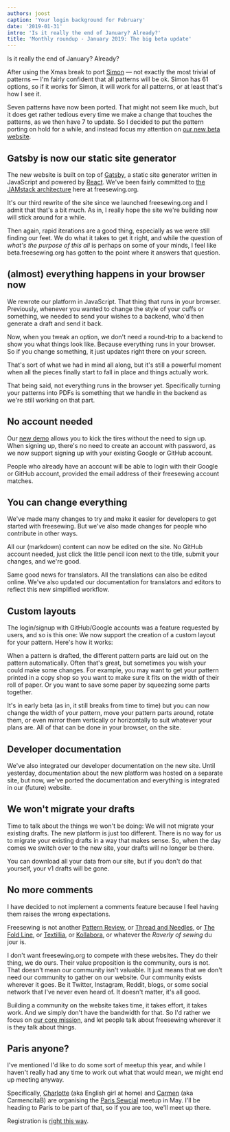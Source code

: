 ```yaml
---
authors: joost
caption: 'Your login background for February'
date: '2019-01-31'
intro: 'Is it really the end of January? Already?'
title: 'Monthly roundup - January 2019: The big beta update'
---
```


Is it really the end of January? Already?

After using the Xmas break to port [Simon](/designs/simon) —
not exactly the most trivial of patterns — I'm fairly confident that
all patterns will be ok. Simon has 61 options, so if it works
for Simon, it will work for all patterns, or at least that's how I see it.

<!-- truncate -->

Seven patterns have now been ported. That might not seem like much, but it does
get rather tedious every time we make a change that touches the patterns, as we
then have 7 to update. So I decided to put the pattern porting on hold for a
while, and instead focus my attention on [our new beta website](/).

## Gatsby is now our static site generator

The new website is built on top of [Gatsby](https://www.gatsbyjs.org/), a
static site generator written in JavaScript and powered by
[React](https://reactjs.org/). We've been fairly committed to [the JAMstack
architecture](/blog/freesewing-goes-jamstack) here at freesewing.org.

It's our third rewrite of the site since we launched freesewing.org and I admit
that that's a bit much. As in, I really hope the site we're building now will
stick around for a while.

Then again, rapid iterations are a good thing, especially as we were still
finding our feet. We do what it takes to get it right, and while the question
of _what's the purpose of this all_ is perhaps on some of your minds, I feel
like beta.freesewing.org has gotten to the point where it answers that
question.

## (almost) everything happens in your browser now

We rewrote our platform in JavaScript. That thing that runs in your browser.
Previously, whenever you wanted to change the style of your cuffs or something,
we needed to send your wishes to a backend, who'd then generate a draft and
send it back.

Now, when you tweak an option, we don't need a round-trip to a backend to show
you what things look like. Because everything runs in your browser. So if you
change something, it just updates right there on your screen.

That's sort of what we had in mind all along, but it's still a powerful moment
when all the pieces finally start to fall in place and things actually work.

That being said, not everything runs in the browser yet. Specifically turning
your patterns into PDFs is something that we handle in the backend as we're
still working on that part.

## No account needed

Our [new demo](https://beta.freesewing.org/en/demo) allows you to kick the
tires without the need to sign up. When signing up, there's no need to create
an account with password, as we now support signing up with your existing
Google or GitHub account.

People who already have an account will be able to login with their Google or
GitHub account, provided the email address of their freesewing account matches.

## You can change everything

We've made many changes to try and make it easier for developers to get started
with freesewing. But we've also made changes for people who contribute in other
ways.

All our (markdown) content can now be edited on the site. No GitHub account
needed, just click the little pencil icon next to the title, submit your
changes, and we're good.

Same good news for translators. All the translations can also be edited online.
We've also updated our documentation for translators and editors to reflect
this new simplified workflow.

## Custom layouts

The login/signup with GitHub/Google accounts was a feature requested by users,
and so is this one: We now support the creation of a custom layout for your
pattern. Here's how it works:

When a pattern is drafted, the different pattern parts are laid out on the
pattern automatically. Often that's great, but sometimes you wish your could
make some changes. For example, you may want to get your pattern printed in a
copy shop so you want to make sure it fits on the width of their roll of paper.
Or you want to save some paper by squeezing some parts together.

It's in early beta (as in, it still breaks from time to time) but you can now
change the width of your pattern, move your pattern parts around, rotate them,
or even mirror them vertically or horizontally to suit whatever your plans are.
All of that can be done in your browser, on the site.

## Developer documentation

We've also integrated our developer documentation on the new site. Until
yesterday, documentation about the new platform was hosted on a separate site,
but now, we've ported the documentation and everything is integrated in our
(future) website.

## We won't migrate your drafts

Time to talk about the things we won't be doing: We will not migrate your
existing drafts. The new platform is just too different. There is no way for
us to migrate your existing drafts in a way that makes sense. So, when the day
comes we switch over to the new site, your drafts will no longer be there.

You can download all your data from our site, but if you don't do that
yourself, your v1 drafts will be gone.

## No more comments

I have decided to not implement a comments feature because I feel having them
raises the wrong expectations.

Freesewing is not another [Pattern Review](https://sewing.patternreview.com/),
or [Thread and Needles](https://www.threadandneedles.org/), or [The Fold
Line](https://thefoldline.com/), or [Textillia](https://www.textillia.com/), or
[Kollabora](http://www.kollabora.com/), or whatever the _Raverly of sewing_ du
jour is.

I don't want freesewing.org to compete with these websites. They do their
thing, we do ours. Their value proposition is the community, ours is not. That
doesn't mean our community isn't valuable. It just means that we don't need our
community to gather on our website. Our community exists wherever it goes. Be
it Twitter, Instagram, Reddit, blogs, or some social network that I've never
even heard of. It doesn't matter, it's all good.

Building a community on the website takes time, it takes effort, it takes work.
And we simply don't have the bandwidth for that. So I'd rather we focus on [our
core mission](/docs/faq/#whats-your-end-game), and let people talk about
freesewing wherever it is they talk about things.

## Paris anyone?

I've mentioned I'd like to do some sort of meetup this year, and while I
haven't really had any time to work out what that would mean, we might end up
meeting anyway.

Specifically, [Charlotte](https://englishgirlathome.com/) (aka English girl at
home) and [Carmen](https://www.carmencitab.com/) (aka CarmencitaB) are
organising the [Paris
Sewcial](https://englishgirlathome.com/2019/01/23/paris-sewcial-paris-coud-2019-registration-open/)
meetup in May. I'll be heading to Paris to be part of that, so if you are too,
we'll meet up there.

Registration is [right this
way](https://www.eventbrite.co.uk/e/paris-sewcial-paris-coud-registration-54520802187).

